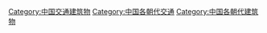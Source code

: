 [[Category:中国交通建筑物|Category:中国交通建筑物]]
[[Category:中国各朝代交通|Category:中国各朝代交通]]
[[Category:中国各朝代建筑物|Category:中国各朝代建筑物]]